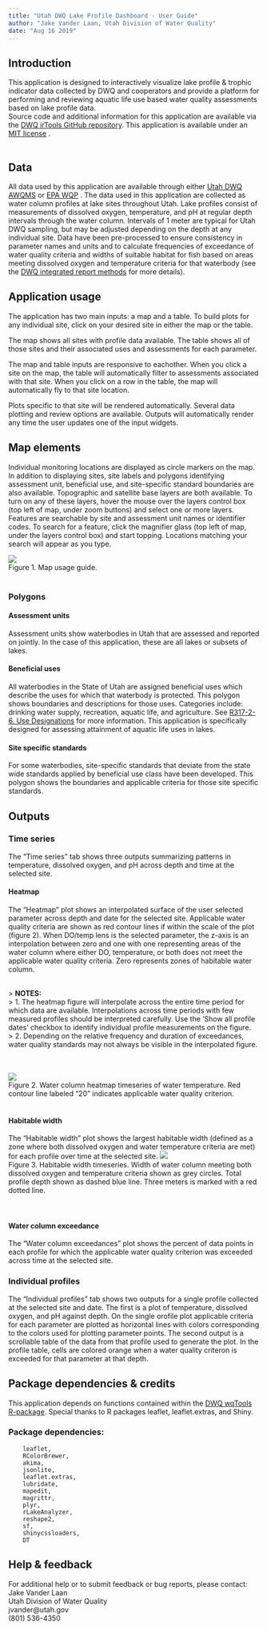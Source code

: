 ```yaml
---
title: "Utah DWQ Lake Profile Dashboard - User Guide"
author: "Jake Vander Laan, Utah Division of Water Quality"
date: "Aug 16 2019"
---
```


## Introduction
This application is designed to interactively visualize lake profile & trophic indicator data collected by DWQ and cooperators and provide a platform for performing and reviewing aquatic life use based water quality assessments based on lake profile data.  
Source code and additional information for this application are available via the [DWQ irTools GitHub repository](https://github.com/utah-dwq/irTools/).
This application is available under an [MIT license](https://github.com/utah-dwq/irTools/blob/master/LICENSE) .  
<br>

## Data
All data used by this application are available through either [Utah DWQ AWQMS](https://awqms.utah.gov) or [EPA WQP](https://www.waterqualitydata.us/) .
The data used in this application are collected as water column profiles at lake sites throughout Utah.
Lake profiles consist of measurements of dissolved oxygen, temperature, and pH at regular depth intervals through the water column. Intervals of 1 meter are typical
for Utah DWQ sampling, but may be adjusted depending on the depth at any individual site. Data have been pre-processed to ensure consistency in parameter names and units
and to calculate frequencies of exceedance of water quality criteria and widths of suitable habitat for fish based on
areas meeting dissolved oxygen and temperature criteria for that waterbody (see the [DWQ integrated report methods](https://deq.utah.gov/legacy/programs/water-quality/monitoring-reporting/assessment/draft-2020-methodology-for-integrated-report.htm) for more details).
<br>

## Application usage
The application has two main inputs: a map and a table. To build plots for any individual site, click on your desired site in either the map or the table.  

The map shows all sites with profile data available. The table shows all of those sites and their associated uses and assessments for each parameter.  

The map and table inputs are responsive to eachother. When you click a site on the map, the table will automatically filter to assessments associated with that site.
When you click on a row in the table, the map will automatically fly to that site location.  

Plots specific to that site will be rendered automatically. Several data plotting and review options are available.
Outputs will automatically render any time the user updates one of the input widgets.
<br>

## Map elements
Individual monitoring locations are displayed as circle markers on the map.
In addition to displaying sites, site labels and polygons identifying assessment unit, beneficial use, and site-specific standard boundaries are also available. Topographic and satellite base layers are both available. 
To turn on any of these layers, hover the mouse over the layers control box (top left of map, under zoom buttons) and select one or more layers.
Features are searchable by site and assessment unit names or identifier codes. To search for a feature, click the magnifier glass (top left of map, under the layers control box) and start topping.
Locations matching your search will appear as you type.  

![](map.png)  
Figure 1. Map usage guide.
<br>
<br>

### Polygons
#### Assessment units
Assessment units show waterbodies in Utah that are assessed and reported on jointly. In the case of this application, these are all lakes or subsets of lakes.

#### Beneficial uses
All waterbodies in the State of Utah are assigned beneficial uses which describe the uses for which that waterbody is protected.
This polygon shows boundaries and descriptions for those uses. Categories include: drinking water supply, recreation, aquatic life, and agriculture.
See [R317-2-6. Use Designations](https://rules.utah.gov/publicat/code/r317/r317-002.htm#T8) for more information. This application is specifically designed
for assessing attainment of aquatic life uses in lakes.

#### Site specific standards
For some waterbodies, site-specific standards that deviate from the state wide standards applied by beneficial use class have been developed.
This polygon shows the boundaries and applicable criteria for those site specific standards.
<br>


## Outputs
### Time series
The "Time series" tab shows three outputs summarizing patterns in temperature, dissolved oxygen, and pH across depth and time at the selected site.
<br>

#### Heatmap
The "Heatmap" plot shows an interpolated surface of the user selected parameter across depth and date for the selected site.  Applicable water quality criteria are shown as red contour
lines if within the scale of the plot (figure 2). When DO/temp lens is the selected parameter, the z-axis is an interpolation between zero and one with one representing areas of the water column
where either DO, temperature, or both does not meet the applicable water quality criteria. Zero represents zones of habitable water column.  

<br>
> **NOTES:**  
> 1. The heatmap figure will interpolate across the entire time period for which data are available. Interpolations across time periods with few measured profiles should be interpreted carefully.  Use the 'Show all profile dates' checkbox to identify individual profile measurements on the figure.  
> 2. Depending on the relative frequency and duration of exceedances, water quality standards may not always be visible in the interpolated figure.  

<br>  
![](heatmap.png)  
Figure 2. Water column heatmap timeseries of water temperature. Red contour line labeled "20" indicates applicable water quality criterion.
<br>
<br>

#### Habitable width
The "Habitable width" plot shows the largest habitable width (defined as a zone where both dissolved oxygen and
water temperature criteria are met) for each profile over time at the selected site.
![](hab_width.png)  
Figure 3. Habitable width timeseries. Width of water column meeting both dissolved oxygen and temperature criteria shown as grey circles.
Total profile depth shown as dashed blue line. Three meters is marked with a red dotted line.  
<br>
<br>

#### Water column exceedance
The "Water column exceedances" plot shows the percent of data points in each profile for which
the applicable water quality criterion was exceeded across time at the selected site.
<br>


### Individual profiles
The "Individual profiles" tab shows two outputs for a single profile collected at the selected site and date.
The first is a plot of temperature, dissolved oxygen, and pH against depth. On the single orofile plot applicable criteria for each parameter are plotted as horizontal lines
with colors corresponding to the colors used for plotting parameter points. The second output is a scrollable table of the data from that profile used to generate the plot.
In the profile table, cells are colored orange when a water quality criteron is exceeded for that parameter at that depth.
<br>

## Package dependencies & credits
This application depends on functions contained within the [DWQ wqTools R-package](https://github.com/utah-dwq/wqTools).
Special thanks to R packages leaflet, leaflet.extras, and Shiny.  

### Package dependencies:  
```
	leaflet,
	RColorBrewer,
	akima,
	jsonlite,
	leaflet.extras,
	lubridate,
	mapedit,
	magrittr,  
	plyr,
	rLakeAnalyzer,
	reshape2,
	sf,  
	shinycssloaders,  
	DT
```

## Help & feedback
For additional help or to submit feedback or bug reports, please contact:  
Jake Vander Laan  
Utah Division of Water Quality  
jvander@utah.gov  
(801) 536-4350
